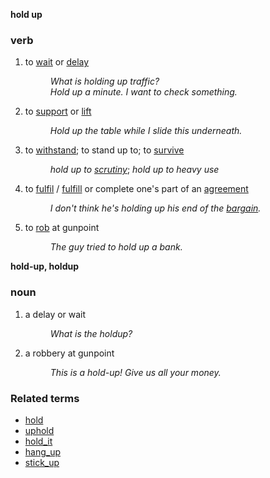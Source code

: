 '''hold up'''
===verb===
# to [[wait]] or [[delay]]
#: ''What is holding up traffic?''
#: ''Hold up a minute.  I want to check something.''
# to [[support]] or [[lift]]
#: ''Hold up the table while I slide this underneath.''
# to [[withstand]]; to stand up to; to [[survive]]
#: ''hold up to [[scrutiny]]''; ''hold up to heavy use''
# to [[fulfil]] / [[fulfill]] or complete one's part of an [[agreement]]
#: ''I don't think he's holding up his end of the [[bargain]].''
# to [[rob]] at gunpoint
#: ''The guy tried to hold up a bank.''

'''hold-up, holdup'''

===noun===
# a delay or wait
#: ''What is the holdup?''
# a robbery at gunpoint
#: ''This is a hold-up!  Give us all your money.''


===Related terms===
*[[hold]]
*[[uphold]]
*[[hold_it]]
*[[hang_up]]
*[[stick_up]]